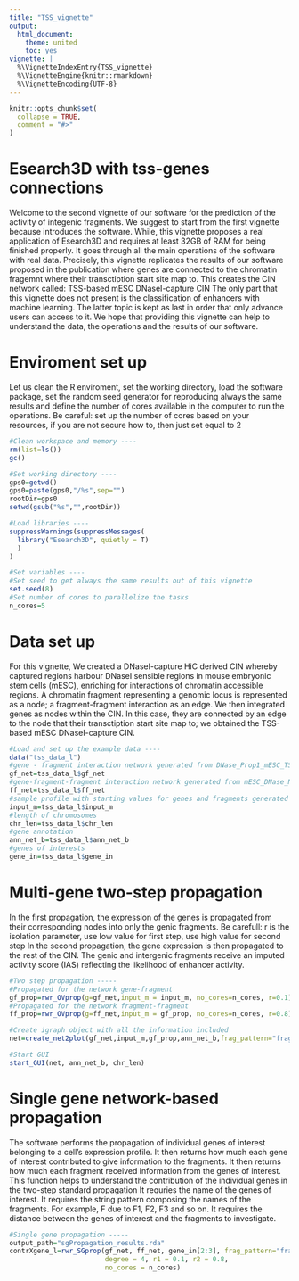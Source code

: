 ```yaml
---
title: "TSS_vignette"
output:
  html_document:
    theme: united
    toc: yes
vignette: |
  %\VignetteIndexEntry{TSS_vignette} 
  %\VignetteEngine{knitr::rmarkdown} 
  %\VignetteEncoding{UTF-8}
---
```


```r
knitr::opts_chunk$set(
  collapse = TRUE,
  comment = "#>"
)
```

# Esearch3D with tss-genes connections
Welcome to the second vignette of our software for the prediction of the activity of integenic fragments.
We suggest to start from the first vignette because introduces the software. While, this vignette proposes a real application of Esearch3D and requires at least 32GB of RAM for being finished properly.
It goes through all the main operations of the software with real data. Precisely, this vignette replicates the results of our software proposed in the publication where genes are connected to the chromatin fragemnt where their transctiption start site map to. This creates the CIN network called: TSS-based mESC DNaseI-capture CIN
The only part that this vignette does not present is the classification of enhancers with machine learning.
The latter topic is kept as last in order that only advance users can access to it.
We hope that providing this vignette can help to understand the data, the operations and the results of our software.

# Enviroment set up
Let us clean the R enviroment, set the working directory, load the software package, set the random seed generator for reproducing always the same results and define the number of cores available in the computer to run the operations.
Be careful: set up the number of cores based on your resources, if you are not secure how to, then just set equal to 2

```r

#Clean workspace and memory ----
rm(list=ls())
gc()

#Set working directory ----
gps0=getwd()
gps0=paste(gps0,"/%s",sep="")
rootDir=gps0
setwd(gsub("%s","",rootDir))

#Load libraries ----
suppressWarnings(suppressMessages(
  library("Esearch3D", quietly = T)
  )
)

#Set variables ----
#Set seed to get always the same results out of this vignette
set.seed(8)
#Set number of cores to parallelize the tasks
n_cores=5
```

# Data set up
For this vignette, We created a DNaseI-capture HiC derived CIN whereby captured regions harbour DNaseI sensible regions in mouse embryonic stem cells (mESC), enriching for interactions of chromatin accessible regions. A  chromatin fragment representing a genomic locus is represented as a node; a fragment-fragment interaction as an edge. We then integrated genes as nodes within the CIN. In this case, they are connected by an edge to the node that their transctiption start site map to; we obtained the TSS-based mESC DNaseI-capture CIN.

```r

#Load and set up the example data ----
data("tss_data_l")
#gene - fragment interaction network generated from DNase_Prop1_mESC_TSS interactions data
gf_net=tss_data_l$gf_net
#gene-fragment-fragment interaction network generated from mESC_DNase_Net interactions data
ff_net=tss_data_l$ff_net
#sample profile with starting values for genes and fragments generated from mESC_bin_matrix_Prop1
input_m=tss_data_l$input_m
#length of chromosomes
chr_len=tss_data_l$chr_len
#gene annotation
ann_net_b=tss_data_l$ann_net_b
#genes of interests
gene_in=tss_data_l$gene_in

```

# Multi-gene two-step propagation
In the first propagation, the expression of the genes is propagated from their corresponding nodes into only the genic fragments. Be carefull: r is the isolation parameter, use low value for first step, use high value for second step
In the second propagation, the gene expression is then propagated to the rest of the CIN. The genic and intergenic fragments receive an imputed activity score (IAS) reflecting the likelihood of enhancer activity.

```r

#Two step propagation -----
#Propagated for the network gene-fragment
gf_prop=rwr_OVprop(g=gf_net,input_m = input_m, no_cores=n_cores, r=0.1)
#Propagated for the network fragment-fragment
ff_prop=rwr_OVprop(g=ff_net,input_m = gf_prop, no_cores=n_cores, r=0.8)

#Create igraph object with all the information included
net=create_net2plot(gf_net,input_m,gf_prop,ann_net_b,frag_pattern="frag",ff_net,ff_prop)

#Start GUI
start_GUI(net, ann_net_b, chr_len)
```

# Single gene network-based propagation
The software performs the propagation of individual genes of interest belonging to a cell's expression profile.
It then returns how much each gene of interest contributed to give information to the fragments.
It then returns how much each fragment received information from the genes of interest.
This function helps to understand the contribution of the individual genes in the two-step standard propagation
It requries the name of the genes of interest.
It requires the string pattern composing the names of the fragments. For example, F due to F1, F2, F3 and so on.
It requires the distance between the genes of interest and the fragments to investigate.

```r

#Single gene propagation -----
output_path="sgPropagation_results.rda"
contrXgene_l=rwr_SGprop(gf_net, ff_net, gene_in[2:3], frag_pattern="frag", out_rda=output_path,
                        degree = 4, r1 = 0.1, r2 = 0.8, 
                        no_cores = n_cores)
```











